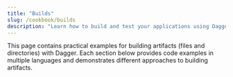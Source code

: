 ```yaml
---
title: "Builds"
slug: /cookbook/builds
description: "Learn how to build and test your applications using Dagger with practical examples."
---
```



This page contains practical examples for building artifacts (files and directories) with Dagger. Each section below provides code examples in multiple languages and demonstrates different approaches to building artifacts.

<MultiStageBuild />

<MatrixBuild />

<BuildMultiArch />

<BuildMultiArchCC />

<BuildImageFromDockerfile />

<BuildImageFromDockerfileContext />

<CacheDependencies />

<ExecuteConcurrently />

<PersistServiceState />

<OciAnnotations />

<OciLabels />

<InvalidateCache />
